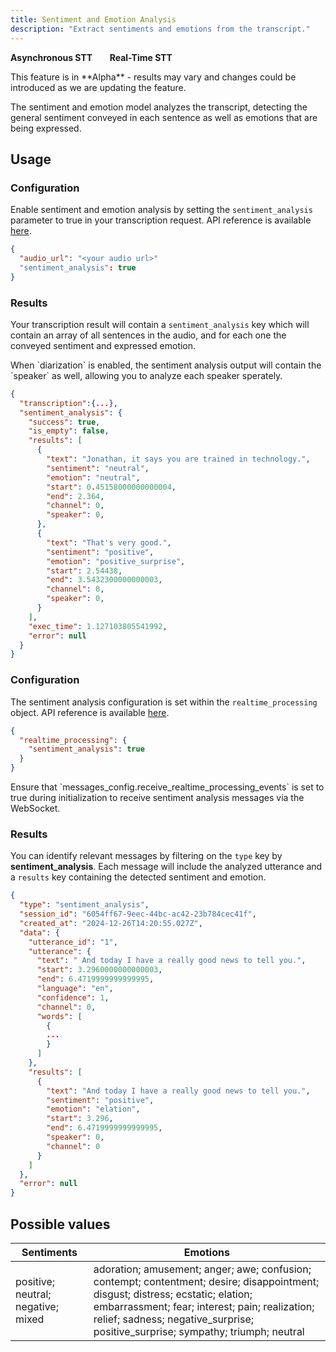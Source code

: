 ```yaml
---
title: Sentiment and Emotion Analysis
description: "Extract sentiments and emotions from the transcript."
---
```


<Icon icon="check" iconType="solid" color="green" size="20" /> **Asynchronous STT** &nbsp; &nbsp; &nbsp;
<Icon icon="check" iconType="solid" color="green" size="20" /> **Real-Time STT**

<Note>
This feature is in **Alpha** - results may vary and changes could be introduced as we are updating the feature.
</Note>

The sentiment and emotion model analyzes the transcript, detecting the general sentiment conveyed in each sentence as well as emotions that are being expressed.


## Usage

<Tabs>

<Tab title='Asynchronous STT'>

### Configuration

Enable sentiment and emotion analysis by setting the `sentiment_analysis` parameter to true in your transcription request. API reference is available [here](https://docs.gladia.io/api-reference/v2/pre-recorded/init#body-sentiment-analysis).

```json
{
  "audio_url": "<your audio url>"
  "sentiment_analysis": true
}
```

### Results

Your transcription result will contain a `sentiment_analysis` key which will contain an array of all sentences in the audio, and for each one the conveyed sentiment and expressed emotion.

<Tip>
When `diarization` is enabled, the sentiment analysis output will contain the `speaker` as well, allowing you to analyze each speaker sperately.
</Tip>

```json
{
  "transcription":{...},
  "sentiment_analysis": {
    "success": true,
    "is_empty": false,
    "results": [
      {
        "text": "Jonathan, it says you are trained in technology.",
        "sentiment": "neutral",
        "emotion": "neutral",
        "start": 0.45158000000000004,
        "end": 2.364,
        "channel": 0,
        "speaker": 0,
      },
      {
        "text": "That's very good.",
        "sentiment": "positive",
        "emotion": "positive_surprise",
        "start": 2.54438,
        "end": 3.5432300000000003,
        "channel": 0,
        "speaker": 0,
      }
    ],
    "exec_time": 1.127103805541992,
    "error": null
  }
}
```

</Tab>

<Tab title='Real-Time STT'>

### Configuration

The sentiment analysis configuration is set within the `realtime_processing` object. API reference is available [here](https://docs.gladia.io/api-reference/v2/live/init#body-realtime-processing).

```json
{
  "realtime_processing": {
    "sentiment_analysis": true
  }
}
```

<Note>
Ensure that `messages_config.receive_realtime_processing_events` is set to true during initialization to receive sentiment analysis messages via the WebSocket.
</Note>

### Results

You can identify relevant messages by filtering on the `type` key by **sentiment_analysis**. Each message will include the analyzed utterance and a `results` key containing the detected sentiment and emotion.

```json
{
  "type": "sentiment_analysis",
  "session_id": "6054ff67-9eec-44bc-ac42-23b784cec41f",
  "created_at": "2024-12-26T14:20:55.027Z",
  "data": {
    "utterance_id": "1",
    "utterance": {
      "text": " And today I have a really good news to tell you.",
      "start": 3.2960000000000003,
      "end": 6.4719999999999995,
      "language": "en",
      "confidence": 1,
      "channel": 0,
      "words": [
        {
        ...
        }
      ]
    },
    "results": [
      {
        "text": "And today I have a really good news to tell you.",
        "sentiment": "positive",
        "emotion": "elation",
        "start": 3.296,
        "end": 6.4719999999999995,
        "speaker": 0,
        "channel": 0
      }
    ]
  },
  "error": null
}
```

</Tab>

</Tabs>


## Possible values

| Sentiments                         | Emotions                                                                                                                                                                                                                                                              |
|------------------------------------|-----------------------------------------------------------------------------------------------------------------------------------------------------------------------------------------------------------------------------------------------------------------------|
| positive; neutral; negative; mixed | adoration; amusement; anger; awe; confusion; contempt; contentment; desire; disappointment; disgust; distress; ecstatic; elation; embarrassment; fear; interest; pain; realization; relief; sadness; negative_surprise; positive_surprise; sympathy; triumph; neutral |





